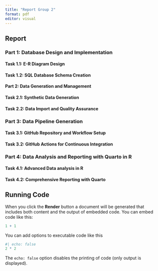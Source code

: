 ```yaml
---
title: "Report Group 2"
format: pdf
editor: visual
---
```


## Report

### Part 1: Database Design and Implementation

#### Task 1.1: E-R Diagram Design

#### Task 1.2: SQL Database Schema Creation

#### Part 2: Data Generation and Management

#### Task 2.1: Synthetic Data Generation

#### Task 2.2: Data Import and Quality Assurance

### Part 3: Data Pipeline Generation

#### Task 3.1: GitHub Repository and Workflow Setup

#### Task 3.2: GitHub Actions for Continuous Integration

### Part 4: Data Analysis and Reporting with Quarto in R

#### Task 4.1: Advanced Data analysis in R

#### Task 4.2: Comprehensive Reporting with Quarto

## Running Code

When you click the **Render** button a document will be generated that includes both content and the output of embedded code. You can embed code like this:

```r
1 + 1
```

You can add options to executable code like this

```r
#| echo: false
2 * 2
```

The `echo: false` option disables the printing of code (only output is displayed).

